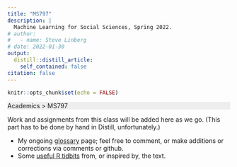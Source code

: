 ```yaml
---
title: "MS797"
description: |
  Machine Learning for Social Sciences, Spring 2022.
# author:
#   - name: Steve Linberg
# date: 2022-01-30
output:
  distill::distill_article:
    self_contained: false
citation: false
---
```



```r
knitr::opts_chunk$set(echo = FALSE)
```

<p style="background: #eee">
Academics &gt; MS797
</p>

Work and assignments from this class will be added here as we go. (This part has to be done by hand in Distill, unfortunately.)

- My ongoing [glossary](../ms797-glossary/index.html) page; feel free to comment, or make additions or corrections via comments or github.
- Some [useful R tidbits](../ms797-useful-r-tidbits/index.html) from, or inspired by, the text.